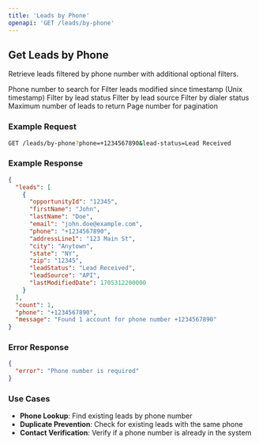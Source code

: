 ```yaml
---
title: 'Leads by Phone'
openapi: 'GET /leads/by-phone'
---
```


## Get Leads by Phone

Retrieve leads filtered by phone number with additional optional filters.

<ParamField path="query" type="string" name="phone" required>
  Phone number to search for
</ParamField>

<ParamField path="query" type="string" name="last-modified-since">
  Filter leads modified since timestamp (Unix timestamp)
</ParamField>

<ParamField path="query" type="string" name="lead-status">
  Filter by lead status
</ParamField>

<ParamField path="query" type="string" name="lead-source">
  Filter by lead source
</ParamField>

<ParamField path="query" type="string" name="dialer-status">
  Filter by dialer status
</ParamField>

<ParamField path="query" type="number" name="limit">
  Maximum number of leads to return
</ParamField>

<ParamField path="query" type="number" name="page">
  Page number for pagination
</ParamField>

### Example Request

```bash
GET /leads/by-phone?phone=+1234567890&lead-status=Lead Received
```

### Example Response

```json
{
  "leads": [
    {
      "opportunityId": "12345",
      "firstName": "John",
      "lastName": "Doe",
      "email": "john.doe@example.com",
      "phone": "+1234567890",
      "addressLine1": "123 Main St",
      "city": "Anytown",
      "state": "NY",
      "zip": "12345",
      "leadStatus": "Lead Received",
      "leadSource": "API",
      "lastModifiedDate": 1705312200000
    }
  ],
  "count": 1,
  "phone": "+1234567890",
  "message": "Found 1 account for phone number +1234567890"
}
```

### Error Response

```json
{
  "error": "Phone number is required"
}
```

### Use Cases

- **Phone Lookup**: Find existing leads by phone number
- **Duplicate Prevention**: Check for existing leads with the same phone
- **Contact Verification**: Verify if a phone number is already in the system
